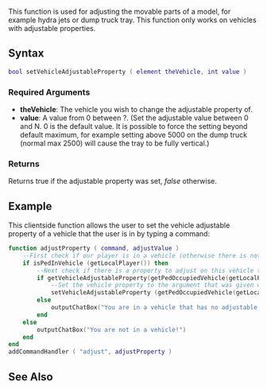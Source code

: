 {{client function}}

This function is used for adjusting the movable parts of a model, for example hydra jets or dump truck tray.
This function only works on vehicles with adjustable properties.

==Syntax== 
<syntaxhighlight lang="lua">
bool setVehicleAdjustableProperty ( element theVehicle, int value )
</syntaxhighlight> 

===Required Arguments=== 
*'''theVehicle''': The vehicle you wish to change the adjustable property of.
*'''value''': A value from 0 between ?. (Set the adjustable value between 0 and N. 0 is the default value. It is possible to force the setting beyond default maximum, for example setting above 5000 on the dump truck (normal max 2500) will cause the tray to be fully vertical.)

===Returns===
Returns true if the adjustable property was set, ''false'' otherwise.

==Example==
<section name="Client" class="client" show="true">
This clientside function allows the user to set the vehicle adjustable property of a vehicle that the user is in by typing a command:
<syntaxhighlight lang="lua">
function adjustProperty ( command, adjustValue )
    --First check if our player is in a vehicle (otherwise there is nothing to adjust)
    if isPedInVehicle (getLocalPlayer()) then
        --Next check if there is a property to adjust on this vehicle that our player is in
        if getVehicleAdjustableProperty(getPedOccupiedVehicle(getLocalPlayer())) then
            --Set the vehicle property to the argument that was given with the command (adjustValue)
            setVehicleAdjustableProperty (getPedOccupiedVehicle(getLocalPlayer()), adjustValue )
        else
            outputChatBox("You are in a vehicle that has no adjustable property!")
        end
    else
        outputChatBox("You are not in a vehicle!")
    end
end
addCommandHandler ( "adjust", adjustProperty )
</syntaxhighlight>
</section>

==See Also==
{{Client_vehicle_functions}}